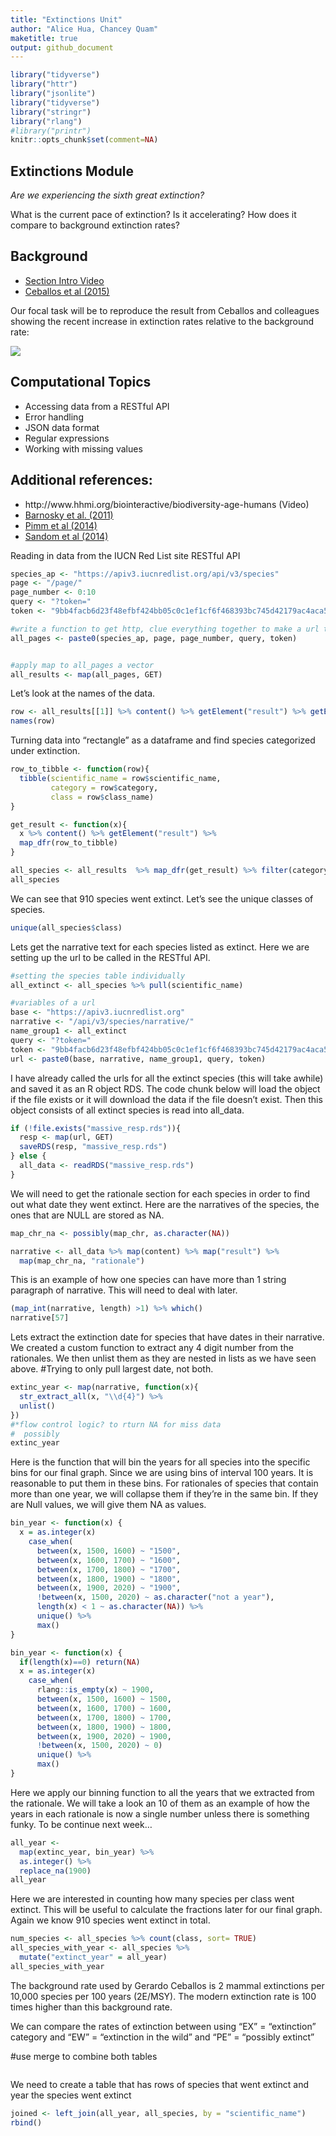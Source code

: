 ```yaml
---
title: "Extinctions Unit"
author: "Alice Hua, Chancey Quam"
maketitle: true
output: github_document
---
```


```r
library("tidyverse")
library("httr")
library("jsonlite")
library("tidyverse")
library("stringr")
library("rlang")
#library("printr")
knitr::opts_chunk$set(comment=NA)
```

## Extinctions Module

_Are we experiencing the sixth great extinction?_  

What is the current pace of extinction? Is it accelerating? How does it compare to background extinction rates?

## Background

- [Section Intro Video](https://youtu.be/QsH6ytm89GI)
- [Ceballos et al (2015)](http://doi.org/10.1126/sciadv.1400253)

Our focal task will be to reproduce the result from Ceballos and colleagues showing the recent increase in extinction rates relative to the background rate: 

![](https://espm-157.carlboettiger.info/img/extinctions.jpg)


## Computational Topics

- Accessing data from a RESTful API
- Error handling
- JSON data format
- Regular expressions
- Working with missing values

## Additional references:

- http://www.hhmi.org/biointeractive/biodiversity-age-humans (Video)
- [Barnosky et al. (2011)](http://doi.org/10.1038/nature09678)
- [Pimm et al (2014)](http://doi.org/10.1126/science.1246752)
- [Sandom et al (2014)](http://dx.doi.org/10.1098/rspb.2013.3254)

Reading in data from the IUCN Red List site RESTful API
```r
species_ap <- "https://apiv3.iucnredlist.org/api/v3/species"
page <- "/page/"
page_number <- 0:10
query <- "?token="
token <- "9bb4facb6d23f48efbf424bb05c0c1ef1cf6f468393bc745d42179ac4aca5fee"

#write a function to get http, clue everything together to make a url that iterates over the vector of page_number
all_pages <- paste0(species_ap, page, page_number, query, token)


#apply map to all_pages a vector
all_results <- map(all_pages, GET)
```

Let's look at the names of the data.
```r
row <- all_results[[1]] %>% content() %>% getElement("result") %>% getElement(1)
names(row)
```

Turning data into "rectangle" as a dataframe and find species categorized under extinction.
```r
row_to_tibble <- function(row){
  tibble(scientific_name = row$scientific_name, 
         category = row$category, 
         class = row$class_name)
}

get_result <- function(x){
  x %>% content() %>% getElement("result") %>% 
  map_dfr(row_to_tibble)
}

all_species <- all_results  %>% map_dfr(get_result) %>% filter(category=="EX")
all_species
```

We can see that 910 species went extinct. Let's see the unique classes of species.
```r
unique(all_species$class)
```

Lets get the narrative text for each species listed as extinct. Here we are setting up the url to be called in the RESTful API.
```r
#setting the species table individually
all_extinct <- all_species %>% pull(scientific_name)

#variables of a url
base <- "https://apiv3.iucnredlist.org"
narrative <- "/api/v3/species/narrative/"
name_group1 <- all_extinct
query <- "?token="
token <- "9bb4facb6d23f48efbf424bb05c0c1ef1cf6f468393bc745d42179ac4aca5fee"
url <- paste0(base, narrative, name_group1, query, token)
```

I have already called the urls for all the extinct species (this will take awhile) and saved it as an R object RDS. The code chunk below will load the object if the file exists or it will download the data if the file doesn't exist. Then this object consists of all extinct species is read into all_data.
```r
if (!file.exists("massive_resp.rds")){
  resp <- map(url, GET)
  saveRDS(resp, "massive_resp.rds")
} else {
  all_data <- readRDS("massive_resp.rds")
}
```

We will need to get the rationale section for each species in order to find out what date they went extinct. 
Here are the narratives of the species, the ones that are NULL are stored as NA.
```r
map_chr_na <- possibly(map_chr, as.character(NA))

narrative <- all_data %>% map(content) %>% map("result") %>% 
  map(map_chr_na, "rationale")
```

This is an example of how one species can have more than 1 string paragraph of narrative. This will need to deal with later.
```r
(map_int(narrative, length) >1) %>% which()
narrative[57]
```

Lets extract the extinction date for species that have dates in their narrative. We created a custom function to extract any 4 digit number from the rationales. We then unlist them as they are nested in lists as we have seen above.
#Trying to only pull largest date, not both.
```r
extinc_year <- map(narrative, function(x){
  str_extract_all(x, "\\d{4}") %>% 
  unlist()
}) 
#*flow control logic? to rturn NA for miss data
#  possibly
extinc_year

```

Here is the function that will bin the years for all species into the specific bins for our final graph. Since we are using bins of interval 100 years. It is reasonable to put them in these bins. For rationales of species that contain more than one year, we will collapse them if they're in the same bin. If they are Null values, we will give them NA as values. 
```r
bin_year <- function(x) {
  x = as.integer(x)
    case_when(
      between(x, 1500, 1600) ~ "1500",
      between(x, 1600, 1700) ~ "1600",
      between(x, 1700, 1800) ~ "1700",
      between(x, 1800, 1900) ~ "1800",
      between(x, 1900, 2020) ~ "1900",
      !between(x, 1500, 2020) ~ as.character("not a year"),
      length(x) < 1 ~ as.character(NA)) %>%
      unique() %>%
      max()
}
```

```r
bin_year <- function(x) {
  if(length(x)==0) return(NA)
  x = as.integer(x)
    case_when(
      rlang::is_empty(x) ~ 1900,
      between(x, 1500, 1600) ~ 1500,
      between(x, 1600, 1700) ~ 1600,
      between(x, 1700, 1800) ~ 1700,
      between(x, 1800, 1900) ~ 1800,
      between(x, 1900, 2020) ~ 1900,
      !between(x, 1500, 2020) ~ 0)
      unique() %>%
      max()
}
```

Here we apply our binning function to all the years that we extracted from the rationale. We will take a look an 10 of them as an example of how the years in each rationale is now a single number unless there is something funky. To be continue next week...
```r
all_year <- 
  map(extinc_year, bin_year) %>%
  as.integer() %>% 
  replace_na(1900)
all_year
```

Here we are interested in counting how many species per class went extinct. This will be useful to calculate the fractions later for our final graph. 
Again we know 910 species went extinct in total. 
```r
num_species <- all_species %>% count(class, sort= TRUE)
all_species_with_year <- all_species %>%
  mutate("extinct_year" = all_year)
all_species_with_year
```

The background rate used by Gerardo Ceballos is 2 mammal extinctions per 10,000 species per 100 years (2E/MSY). The modern extinction rate is 100 times higher than this background rate. 

We can compare the rates of extinction between using "EX" = "extinction" category and "EW" = "extinction in the wild" and "PE" = "possibly extinct"

#use merge to combine both tables
```r

```

We need to create a table that has rows of species that went extinct and year the species went extinct
```r
joined <- left_join(all_year, all_species, by = "scientific_name")
rbind()

```




